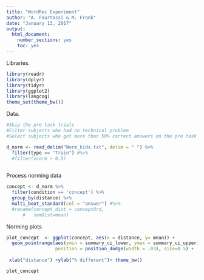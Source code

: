 ```yaml
---
title: "WordRec Experiment"
author: "A. Fourtassi & M. Frank"
date: "January 13, 2017"
output:
  html_document:
    number_sections: yes
    toc: yes
---
```


Libraries.

```r
library(readr)
library(dplyr)
library(tidyr)
library(ggplot2)
library(langcog)
theme_set(theme_bw())
```



Data. 

```r

#Skip the pre task trials 
#Filter subjects who had no technical problem
#Select subjects who got more than 50% correct answers on the pre task trials

d_norm <- read_delim("Norm_kids.txt", delim = " ") %>%
  filter(type == "Train") #%>%
  #filter(score > 0.5)
  
```

Process norming data

```r
concept <- d_norm %>%
  filter(condition == 'concept') %>%
  group_by(distance) %>%
  multi_boot_standard(col = "answer") #%>%
  #rename(concept_dist = conceptOrd,
      #   semDist=mean)


```
Norming plots

```r
plot_concept  <- ggplot(concept, aes(x = distance, y= mean)) +
  geom_pointrange(aes(ymin = summary_ci_lower, ymax = summary_ci_upper), 
                  position = position_dodge(width = .03), size=0.5) +
 
 xlab("distance") +ylab("% different")+ theme_bw()

plot_concept



```
